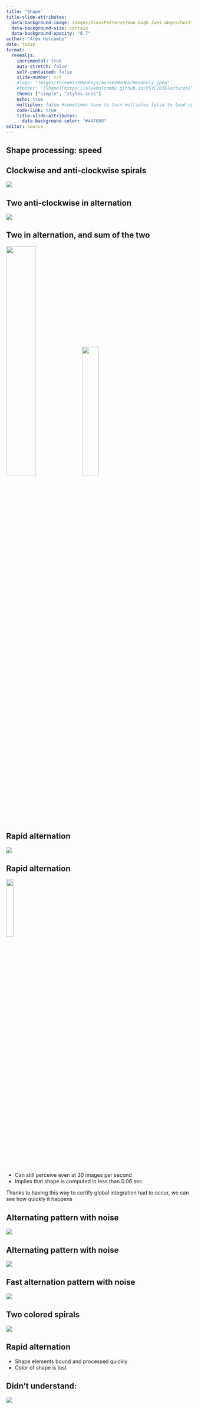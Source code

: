 ```yaml
---
title: "Shape"
title-slide-attributes:
  data-background-image: images/GlassPatterns/Van_Gogh_Zwei_abgeschnittene_Sonnenblumen1.jpeg
  data-background-size: contain
  data-background-opacity: "0.7"
author: "Alex Holcombe"
date: today
format: 
  revealjs:
    incremental: true
    auto-stretch: false
    self-contained: false
    slide-number: c/t
    #logo: "images/threeWiseMonkeys/monkeyNoHearHeadOnly.jpeg"
    #footer: "[Shape](https://alexholcombe.github.io/PSYC2016lectures)"
    theme: ["simple", "styles.scss"]
    echo: true
    multiplex: false #sometimes have to turn multiplex false to load speaker notes
    code-link: true
    title-slide-attributes:
      data-background-color: "#447099"
editor: source
---
```

<!--sometimes have to turn multiplex false to load speaker notes -->

## Shape processing: speed

## Clockwise and anti-clockwise spirals

![](images/GlassPatterns/twoSpiralsLabeled.png)

## Two anti-clockwise in alternation

![](images/GlassPatterns/temporalResltn/antiClockwiseSlow.gif)

## Two in alternation, and sum of the two

![](images/GlassPatterns/temporalResltn/antiClockwiseSlowWithLabelAlternating.gif){width="40%"} ![](images/GlassPatterns/temporalResltn/sum.png){width="30%"}

## Rapid alternation

![](images/GlassPatterns/temporalResltn/antiClockwiseFastestAccordingToEzGif.gif)

## Rapid alternation

![](images/GlassPatterns/temporalResltn/antiClockwiseFastestAccordingToEzGif.gif){width="20%"}

-   Can still perceive even at 30 images per second
-   Implies that shape is computed in less than 0.06 sec

::: notes
Thanks to having this way to certify global integration had to occur, we can see how quickly it happens
:::

## Alternating pattern with noise

![](images/GlassPatterns/temporalResltn/greenSpiralRedNoiseSlow.gif)

## Alternating pattern with noise

![](images/GlassPatterns/temporalResltn/greenSpiralRedNoiseSlow.gif)

## Fast alternation pattern with noise

![](images/GlassPatterns/temporalResltn/greenSpiralRedNoiseFastestAccordingToEzGif.gif)

## Two colored spirals

![](images/GlassPatterns/temporalResltn/greenDimmestClockwiseRedAntiFastest.gif)

## Rapid alternation

-   Shape elements bound and processed quickly
-   Color of shape is lost

<!--END GLASS PATTERNS-->
## Didn't understand: {background-image="images/threeWiseMonkeys/640.jpg" background-opacity="0.05"}

![](images/lecture3DidntUnderstandWithAnswers.png)

